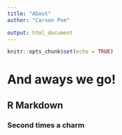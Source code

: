 ```yaml
---
title: "About"
author: "Carson Poe"

output: html_document
---
```


```r
knitr::opts_chunk$set(echo = TRUE)
```

# And aways we go! 

## R Markdown

### Second times a charm
